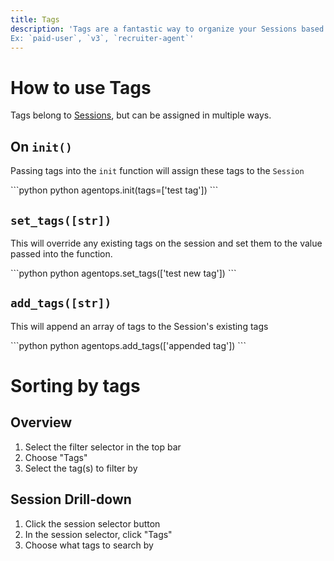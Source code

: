 ```yaml
---
title: Tags
description: 'Tags are a fantastic way to organize your Sessions based on data known by the developer but not by AgentOps.
Ex: `paid-user`, `v3`, `recruiter-agent`'
---
```




# How to use Tags

Tags belong to [Sessions](/v1/details/tags), but can be assigned in multiple ways.

## On `init()`

Passing tags into the `init` function will assign these tags to the `Session`

<CodeGroup>
```python python
agentops.init(tags=['test tag'])
```
</CodeGroup>

## `set_tags([str])`

This will override any existing tags on the session and set them to the value passed into the function.

<CodeGroup>
```python python
agentops.set_tags(['test new tag'])
```
</CodeGroup>

## `add_tags([str])`

This will append an array of tags to the Session's existing tags

<CodeGroup>
```python python
agentops.add_tags(['appended tag'])
```
</CodeGroup>

# Sorting by tags

## Overview
1. Select the filter selector in the top bar
2. Choose "Tags"
3. Select the tag(s) to filter by

## Session Drill-down
1. Click the session selector button
2. In the session selector, click "Tags"
3. Choose what tags to search by